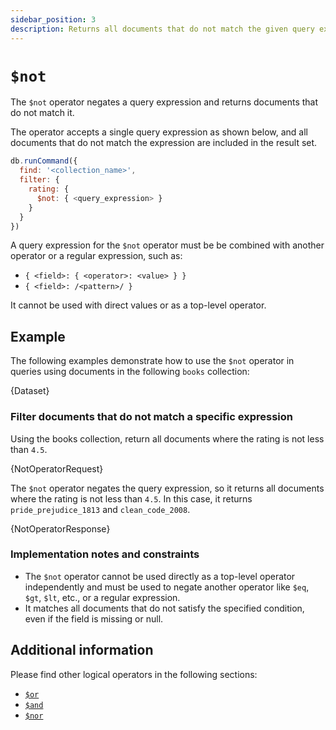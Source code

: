 ```yaml
---
sidebar_position: 3
description: Returns all documents that do not match the given query expression.
---
```


# `$not`


The `$not` operator negates a query expression and returns documents that do not match it.

The operator accepts a single query expression as shown below, and all documents that do not match the expression are included in the result set.

```js
db.runCommand({
  find: '<collection_name>',
  filter: {
    rating: {
      $not: { <query_expression> }
    }
  }
})
```

A query expression for the `$not` operator must be be combined with another operator or a regular expression, such as:

- `{ <field>: { <operator>: <value> } }`
- `{ <field>: /<pattern>/ }`

It cannot be used with direct values or as a top-level operator.

## Example

The following examples demonstrate how to use the `$not` operator in queries using documents in the following `books` collection:

<!-- markdownlint-disable MD033 -->

<CodeBlock language="js">{Dataset}</CodeBlock>

### Filter documents that do not match a specific expression

Using the books collection, return all documents where the rating is not less than `4.5`.

<CodeBlock language="js">{NotOperatorRequest}</CodeBlock>

The `$not` operator negates the query expression, so it returns all documents where the rating is not less than `4.5`.
In this case, it returns `pride_prejudice_1813` and `clean_code_2008`.

<CodeBlock language="js">{NotOperatorResponse}</CodeBlock>

### Implementation notes and constraints

- The `$not` operator cannot be used directly as a top-level operator independently and must be used to negate another operator like `$eq`, `$gt`, `$lt`, etc., or a regular expression.
- It matches all documents that do not satisfy the specified condition, even if the field is missing or null.

## Additional information

Please find other logical operators in the following sections:

- [`$or`](./or.mdx)
- [`$and`](./and.mdx)
- [`$nor`](./nor.mdx)

<!-- markdownlint-enable MD033 -->

